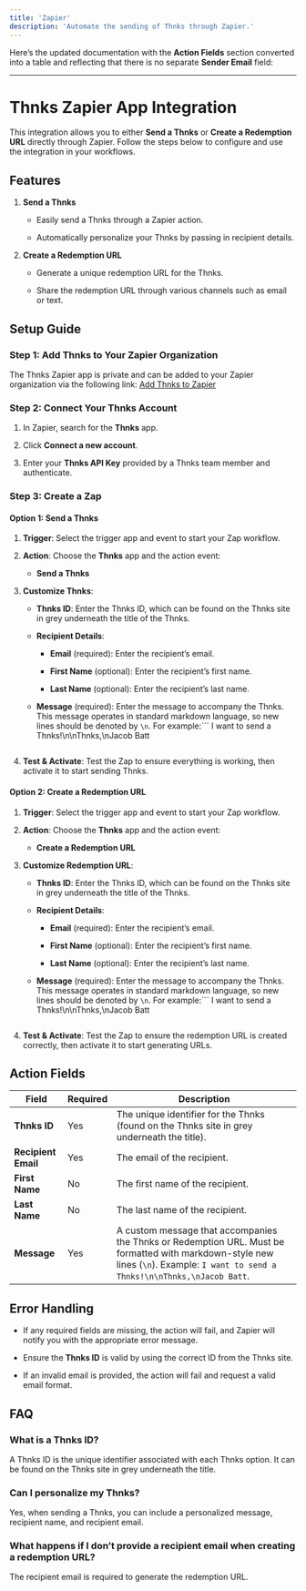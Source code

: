 ```yaml
---
title: 'Zapier'
description: 'Automate the sending of Thnks through Zapier.'
---
```


Here’s the updated documentation with the **Action Fields** section converted into a table and reflecting that there is no separate **Sender Email** field:

***

# Thnks Zapier App Integration

This integration allows you to either **Send a Thnks** or **Create a Redemption URL** directly through Zapier. Follow the steps below to configure and use the integration in your workflows.

## Features

1. **Send a Thnks**

   * Easily send a Thnks through a Zapier action.

   * Automatically personalize your Thnks by passing in recipient details.

2. **Create a Redemption URL**

   * Generate a unique redemption URL for the Thnks.

   * Share the redemption URL through various channels such as email or text.

## Setup Guide

### Step 1: Add Thnks to Your Zapier Organization

The Thnks Zapier app is private and can be added to your Zapier organization via the following link:
[Add Thnks to Zapier](https://zapier.com/developer/public-invite/208130/5053215cae8a7d8e77abe966ba25e098/)

### Step 2: Connect Your Thnks Account

1. In Zapier, search for the **Thnks** app.

2. Click **Connect a new account**.

3. Enter your **Thnks API Key** provided by a Thnks team member and authenticate.

### Step 3: Create a Zap

#### Option 1: Send a Thnks

1. **Trigger**: Select the trigger app and event to start your Zap workflow.

2. **Action**: Choose the **Thnks** app and the action event:

   * **Send a Thnks**

3. **Customize Thnks**:

   * **Thnks ID**: Enter the Thnks ID, which can be found on the Thnks site in grey underneath the title of the Thnks.

   * **Recipient Details**:

     * **Email** (required): Enter the recipient’s email.

     * **First Name** (optional): Enter the recipient’s first name.

     * **Last Name** (optional): Enter the recipient’s last name.

   * **Message** (required): Enter the message to accompany the Thnks. This message operates in standard markdown language, so new lines should be denoted by `\n`. For example:```
     I want to send a Thnks!\n\nThnks,\nJacob Batt
     ```

4. **Test & Activate**: Test the Zap to ensure everything is working, then activate it to start sending Thnks.

#### Option 2: Create a Redemption URL

1. **Trigger**: Select the trigger app and event to start your Zap workflow.

2. **Action**: Choose the **Thnks** app and the action event:

   * **Create a Redemption URL**

3. **Customize Redemption URL**:

   * **Thnks ID**: Enter the Thnks ID, which can be found on the Thnks site in grey underneath the title of the Thnks.

   * **Recipient Details**:

     * **Email** (required): Enter the recipient’s email.

     * **First Name** (optional): Enter the recipient’s first name.

     * **Last Name** (optional): Enter the recipient’s last name.

   * **Message** (required): Enter the message to accompany the Thnks. This message operates in standard markdown language, so new lines should be denoted by `\n`. For example:```
     I want to send a Thnks!\n\nThnks,\nJacob Batt
     ```

4. **Test & Activate**: Test the Zap to ensure the redemption URL is created correctly, then activate it to start generating URLs.

## Action Fields

| **Field**           | **Required** | **Description**                                                                                                                                                                  |
| ------------------- | ------------ | -------------------------------------------------------------------------------------------------------------------------------------------------------------------------------- |
| **Thnks ID**        | Yes          | The unique identifier for the Thnks (found on the Thnks site in grey underneath the title).                                                                                      |
| **Recipient Email** | Yes          | The email of the recipient.                                                                                                                                                      |
| **First Name**      | No           | The first name of the recipient.                                                                                                                                                 |
| **Last Name**       | No           | The last name of the recipient.                                                                                                                                                  |
| **Message**         | Yes          | A custom message that accompanies the Thnks or Redemption URL. Must be formatted with markdown-style new lines (`\n`). Example: `I want to send a Thnks!\n\nThnks,\nJacob Batt`. |

## Error Handling

* If any required fields are missing, the action will fail, and Zapier will notify you with the appropriate error message.

* Ensure the **Thnks ID** is valid by using the correct ID from the Thnks site.

* If an invalid email is provided, the action will fail and request a valid email format.

## FAQ

### What is a Thnks ID?

A Thnks ID is the unique identifier associated with each Thnks option. It can be found on the Thnks site in grey underneath the title.

### Can I personalize my Thnks?

Yes, when sending a Thnks, you can include a personalized message, recipient name, and recipient email.

### What happens if I don’t provide a recipient email when creating a redemption URL?

The recipient email is required to generate the redemption URL.
